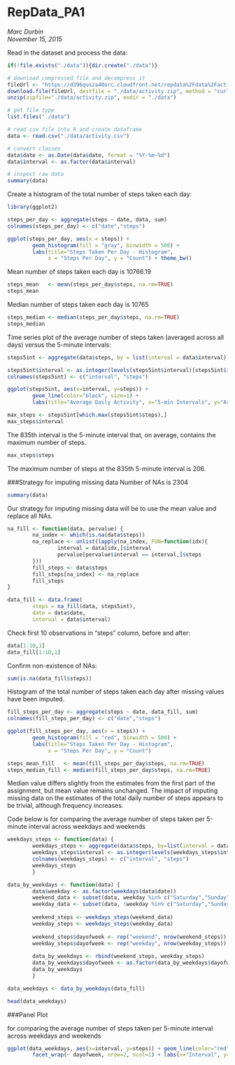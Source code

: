 RepData_PA1
===========

*Marc Durbin*  
*November 15, 2015*

Read in the dataset and process the data:

```r
if(!file.exists("./data")){dir.create("./data")}

# download compressed file and decompress it
fileUrl <- "https://d396qusza40orc.cloudfront.net/repdata%2Fdata%2Factivity.zip"
download.file(fileUrl, destfile = "./data/activity.zip", method = "curl")
unzip(zipfile="./data/activity.zip", exdir = "./data")

# get file type
list.files("./data")

# read csv file into R and create dataframe
data <- read.csv("./data/activity.csv")

# convert classes
data$date <- as.Date(data$date, format = "%Y-%m-%d")
data$interval <- as.factor(data$interval)

# inspect raw data
summary(data)
```

Create a histogram of the total number of steps taken each day:

```r
library(ggplot2)

steps_per_day <- aggregate(steps ~ date, data, sum)
colnames(steps_per_day) <- c("date","steps")

ggplot(steps_per_day, aes(x = steps)) + 
        geom_histogram(fill = "gray", binwidth = 500) + 
        labs(title="Steps Taken Per Day - Histogram", 
             x = "Steps Per Day", y = "Count") + theme_bw()
```

Mean number of steps taken each day is 10766.19
```r
steps_mean   <- mean(steps_per_day$steps, na.rm=TRUE)
steps_mean
```
Median number of steps taken each day is 10765
```r
steps_median <- median(steps_per_day$steps, na.rm=TRUE)
steps_median
```
Time series plot of the average number of steps taken (averaged across all days) versus the 5-minute intervals:
```r
steps5int <- aggregate(data$steps, by = list(interval = data$interval), FUN=mean, na.rm=TRUE)

steps5int$interval <- as.integer(levels(steps5int$interval)[steps5int$interval])
colnames(steps5int) <- c("interval", "steps")

ggplot(steps5int, aes(x=interval, y=steps)) +   
        geom_line(color="black", size=1) +  
        labs(title="Average Daily Activity", x="5-min Intervals", y="Avg Number of Steps Taken")
```
```r
max_steps <- steps5int[which.max(steps5int$steps),]
max_steps$interval
```
The 835th interval is the 5-minute interval that, on average, contains the maximum number of steps.
```r
max_steps$steps
```
The maximum number of steps at the 835th 5-minute interval is 206.

###Strategy for imputing missing data
Number of NAs is 2304
```r
summary(data)
```
Our strategy for imputing missing data will be to use the mean value and replace all NAs.
```r
na_fill <- function(data, pervalue) {
        na_index <- which(is.na(data$steps))
        na_replace <- unlist(lapply(na_index, FUN=function(idx){
                interval = data[idx,]$interval
                pervalue[pervalue$interval == interval,]$steps
        }))
        fill_steps <- data$steps
        fill_steps[na_index] <- na_replace
        fill_steps
}

data_fill <- data.frame(  
        steps = na_fill(data, steps5int),  
        date = data$date,  
        interval = data$interval)
```
Check first 10 observations in "steps" column, before and after:
```r
data[1:10,1]
data_fill[1:10,1]
```
Confirm non-existence of NAs:
```r
sum(is.na(data_fill$steps))
```
Histogram of the total number of steps taken each day after missing values have been imputed.
```r
fill_steps_per_day <- aggregate(steps ~ date, data_fill, sum)
colnames(fill_steps_per_day) <- c("date","steps")

ggplot(fill_steps_per_day, aes(x = steps)) + 
        geom_histogram(fill = "red", binwidth = 500) + 
        labs(title="Steps Taken Per Day - Histogram", 
             x = "Steps Per Day", y = "Count")
```
```r
steps_mean_fill   <- mean(fill_steps_per_day$steps, na.rm=TRUE)
steps_median_fill <- median(fill_steps_per_day$steps, na.rm=TRUE)
```
Median value differs slightly from the estimates from the first part of the assignment, but mean value remains unchanged. The impact of imputing missing data on the estimates of the total daily number of steps appears to be trivial, although frequency increases.

Code below is for comparing the average number of steps taken per 5-minute interval across weekdays and weekends
```r
weekdays_steps <- function(data) {
        weekdays_steps <- aggregate(data$steps, by=list(interval = data$interval), FUN=mean, na.rm=T)
        weekdays_steps$interval <- as.integer(levels(weekdays_steps$interval)[weekdays_steps$interval])
        colnames(weekdays_steps) <- c("interval", "steps")
        weekdays_steps
        }

data_by_weekdays <- function(data) {
        data$weekday <- as.factor(weekdays(data$date))
        weekend_data <- subset(data, weekday %in% c("Saturday","Sunday"))
        weekday_data <- subset(data, !weekday %in% c("Saturday","Sunday"))
        
        weekend_steps <- weekdays_steps(weekend_data)
        weekday_steps <- weekdays_steps(weekday_data)
        
        weekend_steps$dayofweek <- rep("weekend", nrow(weekend_steps))
        weekday_steps$dayofweek <- rep("weekday", nrow(weekday_steps))
        
        data_by_weekdays <- rbind(weekend_steps, weekday_steps)
        data_by_weekdays$dayofweek <- as.factor(data_by_weekdays$dayofweek)
        data_by_weekdays
        }

data_weekdays <- data_by_weekdays(data_fill)

head(data_weekdays)
```

###Panel Plot
 
for comparing the average number of steps taken per 5-minute interval across weekdays and weekends

```r
ggplot(data_weekdays, aes(x=interval, y=steps)) + geom_line(color="red") + 
        facet_wrap(~ dayofweek, nrow=2, ncol=1) + labs(x="Interval", y="Steps")
```